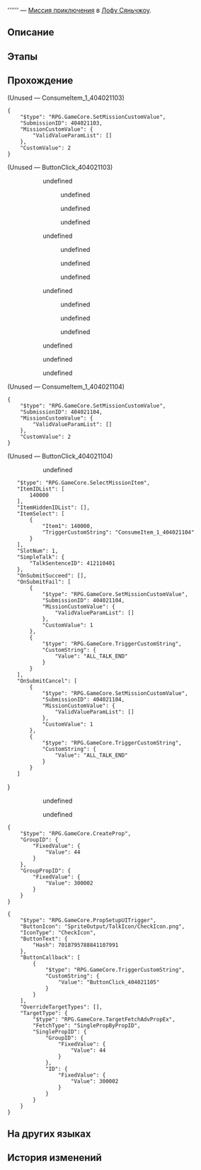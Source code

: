 {{Дополнить|Диалоги.}}
{{Миссия Инфобокс
|id              = 4040216
|Название        = 
|Изображение     = Миссия Освоения .png
|Тип             = Миссия приключения
|События         = 
|Глава           = 
|Условия         = Завершите миссию {{cx}}<!--Hidden Mission ID 4040211--> и дождитесь ежедневного [[Обновление сервера|обновления сервера]]
|Персонажи       = Бессмертный в вазе; Первопроходец
|СтартЛокация    = [[Лофу Сяньчжоу]] — [[Возвышающее святилище]]
|Локации         = Возвышающее святилище
|Предыдущая      = 
|Следующая       = 
|Награды         = Журнал приключений*2; Strale*10; Ambergris of Abundance*1
}}
'''''' — [[Миссия приключения]] в [[Лофу Сяньчжоу]].

==Описание==
{{Описание|<!--официальное описание из Перекрёстка судеб-->}}

==Этапы==


==Прохождение==
{{Дополнить}}


;(Unused &mdash; ConsumeItem_1_404021103)
<pre>{
	"$type": "RPG.GameCore.SetMissionCustomValue",
	"SubmissionID": 404021103,
	"MissionCustomValue": {
		"ValidValueParamList": []
	},
	"CustomValue": 2
}</pre>

;(Unused &mdash; ButtonClick_404021103)
<!--Unknown TalkSentence: 412110301-->
:<!--Unknown TalkSentence: 412110302-->
::{{Диалог|Стрелка}} undefined
::<!--Unknown TalkSentence: 412110304-->
::<!--Unknown TalkSentence: 412110311-->
::<!--Unknown TalkSentence: 412110312-->
::<!--Unknown TalkSentence: 412110313-->
::<!--Unknown TalkSentence: 412110314-->
:::{{Диалог|Стрелка}} undefined
:::{{Диалог|Стрелка}} undefined
:::{{Диалог|Стрелка}} undefined
::{{Диалог|Стрелка}} undefined
::<!--Unknown TalkSentence: 412110306-->
::<!--Unknown TalkSentence: 412110307-->
::<!--Unknown TalkSentence: 412110311-->
::<!--Unknown TalkSentence: 412110312-->
::<!--Unknown TalkSentence: 412110313-->
::<!--Unknown TalkSentence: 412110314-->
:::{{Диалог|Стрелка}} undefined
:::{{Диалог|Стрелка}} undefined
:::{{Диалог|Стрелка}} undefined
::{{Диалог|Стрелка}} undefined
::<!--Unknown TalkSentence: 412110309-->
::<!--Unknown TalkSentence: 412110310-->
::<!--Unknown TalkSentence: 412110311-->
::<!--Unknown TalkSentence: 412110312-->
::<!--Unknown TalkSentence: 412110313-->
::<!--Unknown TalkSentence: 412110314-->
:::{{Диалог|Стрелка}} undefined
:::{{Диалог|Стрелка}} undefined
:::{{Диалог|Стрелка}} undefined
:<!--Unknown TalkSentence: 412110304-->
:<!--Unknown TalkSentence: 412110311-->
:<!--Unknown TalkSentence: 412110312-->
:<!--Unknown TalkSentence: 412110313-->
:<!--Unknown TalkSentence: 412110314-->
::{{Диалог|Стрелка}} undefined
::{{Диалог|Стрелка}} undefined
::{{Диалог|Стрелка}} undefined

;(Unused &mdash; ConsumeItem_1_404021104)
<pre>{
	"$type": "RPG.GameCore.SetMissionCustomValue",
	"SubmissionID": 404021104,
	"MissionCustomValue": {
		"ValidValueParamList": []
	},
	"CustomValue": 2
}</pre>

;(Unused &mdash; ButtonClick_404021104)
<!--Unknown TalkSentence: 412110401-->
::{{Диалог|Стрелка}} undefined
::<pre>{
	"$type": "RPG.GameCore.SelectMissionItem",
	"ItemIDList": [
		140000
	],
	"ItemHiddenIDList": [],
	"ItemSelect": [
		{
			"Item1": 140000,
			"TriggerCustomString": "ConsumeItem_1_404021104"
		}
	],
	"SlotNum": 1,
	"SimpleTalk": {
		"TalkSentenceID": 412110401
	},
	"OnSubmitSucceed": [],
	"OnSubmitFail": [
		{
			"$type": "RPG.GameCore.SetMissionCustomValue",
			"SubmissionID": 404021104,
			"MissionCustomValue": {
				"ValidValueParamList": []
			},
			"CustomValue": 1
		},
		{
			"$type": "RPG.GameCore.TriggerCustomString",
			"CustomString": {
				"Value": "ALL_TALK_END"
			}
		}
	],
	"OnSubmitCancel": [
		{
			"$type": "RPG.GameCore.SetMissionCustomValue",
			"SubmissionID": 404021104,
			"MissionCustomValue": {
				"ValidValueParamList": []
			},
			"CustomValue": 1
		},
		{
			"$type": "RPG.GameCore.TriggerCustomString",
			"CustomString": {
				"Value": "ALL_TALK_END"
			}
		}
	]
}</pre>
::{{Диалог|Стрелка}} undefined
::<!--Unknown TalkSentence: 412110407-->
::<!--Unknown TalkSentence: 412110408-->
::<!--Unknown TalkSentence: 412110411-->
::{{Диалог|Выход}} undefined
::<!--Unknown TalkSentence: 412110410-->
:;(If {{F|MissionCV-4040216-undefined}} is equal to 2)
::<!--Unknown TalkSentence: 412110403-->
::<!--Unknown TalkSentence: 412110404-->
::<!--Unknown TalkSentence: 412110405-->
::<!--Unknown TalkSentence: 412110411-->
<pre>{
	"$type": "RPG.GameCore.CreateProp",
	"GroupID": {
		"FixedValue": {
			"Value": 44
		}
	},
	"GroupPropID": {
		"FixedValue": {
			"Value": 300002
		}
	}
}</pre>
<pre>{
	"$type": "RPG.GameCore.PropSetupUITrigger",
	"ButtonIcon": "SpriteOutput/TalkIcon/CheckIcon.png",
	"IconType": "CheckIcon",
	"ButtonText": {
		"Hash": 7018795788841107991
	},
	"ButtonCallback": [
		{
			"$type": "RPG.GameCore.TriggerCustomString",
			"CustomString": {
				"Value": "ButtonClick_404021105"
			}
		}
	],
	"OverrideTargetTypes": [],
	"TargetType": {
		"$type": "RPG.GameCore.TargetFetchAdvPropEx",
		"FetchType": "SinglePropByPropID",
		"SinglePropID": {
			"GroupID": {
				"FixedValue": {
					"Value": 44
				}
			},
			"ID": {
				"FixedValue": {
					"Value": 300002
				}
			}
		}
	}
}</pre>
{{Диалог Конец}}

==На других языках==
{{На других языках
|en   = 
|zhs  = 
|zht  = 
|ja   = 
|ko   = 
|es   = 
|fr   = 
|ru   = 
|th   = 
|vi   = 
|de   = 
|id   = 
|pt   = 
}}

==История изменений==
{{История изменений|2.7}}

